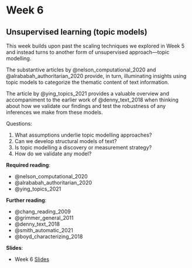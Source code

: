 # Week 6

## Unsupervised learning (topic models)

This week builds upon past the scaling techniques we explored in Week 5 and instead turns to another form of unsupervised approach---topic modelling.

The substantive articles by @nelson_computational_2020 and @alrababah_authoritarian_2020 provide, in turn, illuminating insights using topic models to categorize the thematic content of text information.

The article by @ying_topics_2021 provides a valuable overview and accompaniment to the earlier work of @denny_text_2018 when thinking about how we validate our findings and test the robustness of any inferences we make from these models.

Questions:

1. What assumptions underlie topic modelling approaches?
2. Can we develop structural models of text?
3. Is topic modelling a discovery or measurement strategy?
4. How do we validate any model?

**Required reading**:

- @nelson_computational_2020
- @alrababah_authoritarian_2020
- @ying_topics_2021

**Further reading**:

- @chang_reading_2009
- @grimmer_general_2011
- @denny_text_2018
- @smith_automatic_2021
- @boyd_characterizing_2018

**Slides**:

- Week 6 [Slides](https://docs.google.com/presentation/d/1SeL25sA0a7OoJhPOy5lvYuvqOZAUJBkh17VRTG5_VAw/edit?usp=sharing)